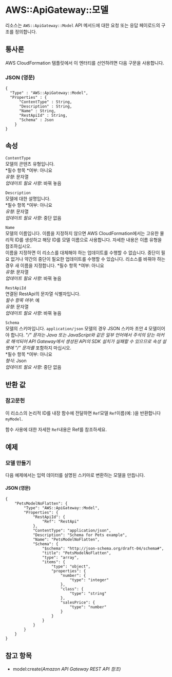 # AWS::ApiGateway::모델

리소스는 `AWS::ApiGateway::Model` API 메서드에 대한 요청 또는 응답 페이로드의 구조를 정의합니다.

## 통사론

AWS CloudFormation 템플릿에서 이 엔터티를 선언하려면 다음 구문을 사용합니다.

### JSON (영문)

```
{
  "Type" : "AWS::ApiGateway::Model",
  "Properties" : {
      "ContentType" : String,
      "Description" : String,
      "Name" : String,
      "RestApiId" : String,
      "Schema" : Json
    }
}
```

## 속성

`ContentType`  
모델의 콘텐츠 유형입니다.  
*필수 항목 *여부: 아니요  
_유형_: 문자열  
_업데이트 필요 사항_: 바꿔 놓음

`Description`  
모델에 대한 설명입니다.  
*필수 항목 *여부: 아니요  
_유형_: 문자열  
_업데이트 필요 사항_: 중단 없음

`Name`  
모델의 이름입니다. 이름을 지정하지 않으면 AWS CloudFormation에서는 고유한 물리적 ID를 생성하고 해당 ID를 모델 이름으로 사용합니다. 자세한 내용은 이름 유형을 참조하십시오.  
이름을 지정하면 이 리소스를 대체해야 하는 업데이트를 수행할 수 없습니다. 중단이 필요 없거나 약간의 중단이 필요한 업데이트를 수행할 수 있습니다. 리소스를 바꿔야 하는 경우 새 이름을 지정합니다.
*필수 항목 *여부: 아니요  
_유형_: 문자열  
_업데이트 필요 사항_: 바꿔 놓음

`RestApiId`  
연결된 RestApi의 문자열 식별자입니다.  
_필수 항목 여부_: 예  
_유형_: 문자열  
_업데이트 필요 사항_: 바꿔 놓음

`Schema`  
모델의 스키마입니다. `application/json` 모델의 경우 JSON 스키마 초안 4 모델이어야 합니다. "_/" 문자는 Java 또는 JavaScript와 같은 일부 언어에서 주석의 닫는 마커로 해석되어 API Gateway에서 생성된 API의 SDK 설치가 실패할 수 있으므로 속성 설명에 "/" 문자를_ 포함하지 마십시오.  
*필수 항목 *여부: 아니요  
_형식_: Json  
_업데이트 필요 사항_: 중단 없음

## 반환 값

### 참고문헌

이 리소스의 논리적 ID를 내장 함수에 전달하면 `Ref`모델 `Ref`이름(예: )을 반환합니다 `myModel`.

함수 사용에 대한 자세한 `Ref`내용은 Ref를 참조하세요.

## 예제

### 모델 만들기

다음 예제에서는 입력 데이터를 설명된 스키마로 변환하는 모델을 만듭니다.

#### JSON (영문)

```
{
    "PetsModelNoFlatten": {
        "Type": "AWS::ApiGateway::Model",
        "Properties": {
            "RestApiId": {
                "Ref": "RestApi"
            },
            "ContentType": "application/json",
            "Description": "Schema for Pets example",
            "Name": "PetsModelNoFlatten",
            "Schema": {
                "$schema": "http://json-schema.org/draft-04/schema#",
                "title": "PetsModelNoFlatten",
                "type": "array",
                "items": {
                    "type": "object",
                    "properties": {
                        "number": {
                            "type": "integer"
                        },
                        "class": {
                            "type": "string"
                        },
                        "salesPrice": {
                            "type": "number"
                        }
                    }
                }
            }
        }
    }
}
```

## 참고 항목

- model:create(_Amazon API Gateway REST API 참조)_
